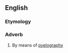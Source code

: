 ==English==

===Etymology===
{{suffix|en|pyelographic|ally}}

===Adverb===
{{en-adv|-}}

# By means of [[pyelography]]